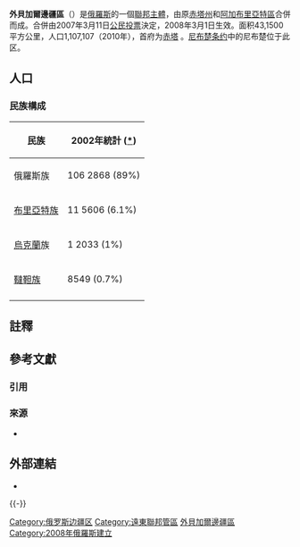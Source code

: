 {{Infobox Russian federal subject
|zh_name=外貝加爾邊疆區
|ru_name=Забайкальский край
|image_map=Map of Russia - Zabaykalsky Krai.svg
|coordinates = {{coord|54|00|N|118|00|E|type:adm1st_region:RU|display=inline,title}}
|image_coa=Coat of arms of Zabaykalsky Krai.svg
|coa_caption={{link-ru|外貝加爾邊疆區區徽|Герб Забайкальского края|區徽}}
|image_flag=Flag of Zabaykalsky Krai.svg
|flag_caption={{link-en|外貝加爾邊疆區區旗|Flag of Zabaykalsky Krai|區旗}}
|anthem=''無''
|anthem_ref=<ref name="Anthem">Article 7 of the Charter of Zabaykalsky Krai states that the symbols of the krai include a flag and a coat of arm, but there is no provision for an anthem.</ref>
|holiday=March 1
|holiday_ref=<ref name="HolidayAdmCtr">Charter of Zabaykalsky Krai, Article 7</ref>
|political_status=邊疆區
|political_status_link=邊疆區
|federal_district=[[遠東聯邦管區|遠東聯邦管區]]
|economic_region=[[遠東經濟地區|遠東經濟地區]]
|adm_ctr_type=行政中心
|adm_ctr_name=[[赤塔|赤塔]]
|adm_ctr_name_ref=<ref name="HolidayAdmCtr" />
|pop_2010census=1107107
|pop_2010census_rank=第47位
|urban_pop_2010census=65.9%
|rural_pop_2010census=34.1%
|pop_2010census_ref=<ref name="2010Census">{{ru-pop-ref|2010Census}}</ref>
|pop_density
|pop_density_as_of
|pop_density_ref
|pop_latest=1087500
|pop_latest_date= 2015年1月
|pop_latest_ref=<ref name="2015Est">Zabaykalsky Krai Territorial Branch of the [[Russian_Federal_State_Statistics_Service|Federal State Statistics Service]]. [http://chita.gks.ru/wps/wcm/connect/rosstat_ts/chita/resources/cd71bf804fe3c16c8150edd8c740ec4f/1_%D0%A7%D0%B8%D1%81%D0%BB%D0%B5%D0%BD%D0%BD%D0%BE%D1%81%D1%82%D1%8C+%D0%BD%D0%B0%D1%81%D0%B5%D0%BB%D0%B5%D0%BD%D0%B8%D1%8F.htm Численность населения] {{Wayback|url=http://chita.gks.ru/wps/wcm/connect/rosstat_ts/chita/resources/cd71bf804fe3c16c8150edd8c740ec4f/1_%D0%A7%D0%B8%D1%81%D0%BB%D0%B5%D0%BD%D0%BD%D0%BE%D1%81%D1%82%D1%8C+%D0%BD%D0%B0%D1%81%D0%B5%D0%BB%D0%B5%D0%BD%D0%B8%D1%8F.htm |date=20180430183230 }} {{ru icon}}</ref>
|area_km2=431500
|area_km2_rank=第10位
|established_date=2008年3月1日
|established_date_ref=<ref name="Established">Law #5-FKZ</ref>
|license_plates=75, 80
|ISO=RU-ZAB
|gov_as_of= 2014年9月
|leader_title=[[外贝加尔边疆区行政长官|行政长官]]
|leader_title_ref=<ref name="HeadLegis">Charter of Zabaykalsky Krai, Article 21</ref>
|leader_name={{link-en|亚历山大·米哈伊洛维奇·奥西波夫|Aleksandr Osipov (politician)|亚历山大·奥西波夫}}
|leader_name_ref= 
|legislature={{link-ru|外贝加尔边疆区立法会议|Законодательное собрание Забайкальского края}}
|legislature_ref=<ref name="HeadLegis" />
|website=http://www.забайкальскийкрай.рф
|website_ref
|date=June 2015
}}

'''外貝加爾邊疆區'''（{{lang-rus|Забайкальский край|Zabaykalsky krai}}）是[[俄羅斯|俄羅斯]]的一個[[俄羅斯聯邦主體|聯邦主體]]，由原[[赤塔州|赤塔州]]和[[阿加布里亞特區|阿加布里亞特區]]合併而成。合併由2007年3月11日[[公民投票|公民投票]]決定，2008年3月1日生效。面积43,1500平方公里，人口1,107,107（2010年），首府为[[赤塔|赤塔]] 。[[尼布楚条约|尼布楚条约]]中的尼布楚位于此区。

== 人口 ==
=== 民族構成 ===
{| class="standard"
!民族 ||2002年統計 ([https://www.webcitation.org/64vB3cy04?url=http://www.perepis2002.ru/index.html?id=17 *])
|-
|俄羅斯族
|106 2868 (89%)
|-
|[[布里亞特族|布里亞特族]]
|11 5606 (6.1%)
|-
|[[烏克蘭|烏克蘭]]族
|1 2033 (1%)
|-
|[[韃靼族|韃靼族]]
|8549 (0.7%)
|-
|}

==註釋==
{{NoteFoot}}

== 參考文獻 ==
=== 引用 ===
{{Reflist}}

===來源===
{{ReflistF}}
* {{cite Russian law
|ru_type=Федеральный конституционный закон
|ru_number=5-ФКЗ
|ru_date=21 июля 2007 г.
|ru_title=Об образовании в составе Российской Федерации нового субъекта Российской Федерации в результате объединения Читинской области и Агинского-Бурятского автономного округа
|en_type=Federal Constitutional Law
|en_number=5-FKZ
|en_date=July 21, 2007
|en_title=On the Establishment Within the Russian Federation of a New Federal Subject of the Russian Federation as a Result of the Merger of Chita Oblast and Agin-Buryat Autonomous Okrug
}}
{{ReflistF}}

==外部連結==
* {{Commons category-inline|Zabaykalsky Krai}}

{{-}}
{{外贝加尔边疆区行政区划}}
{{俄羅斯行政區劃}}
{{Russian Far East}}
{{俄羅斯聯邦主體合併}}

{{Authority control}}

[[Category:俄罗斯边疆区|Category:俄罗斯边疆区]]
[[Category:遠東聯邦管區|Category:遠東聯邦管區]]
[[Category:外貝加爾邊疆區|]]
[[Category:2008年俄羅斯建立|Category:2008年俄羅斯建立]]